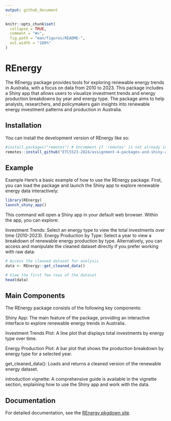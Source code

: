 ```yaml
---
output: github_document
---
```


<!-- README.md is generated from README.Rmd. Please edit that file -->

```r
knitr::opts_chunk$set(
  collapse = TRUE,
  comment = "#>",
  fig.path = "man/figures/README-",
  out.width = "100%"
)
```

# REnergy

<!-- badges: start -->
<!-- badges: end -->

The REnergy package provides tools for exploring renewable energy trends in Australia, with a focus on data from 2010 to 2023. This package includes a Shiny app that allows users to visualize investment trends and energy production breakdowns by year and energy type. The package aims to help analysts, researchers, and policymakers gain insights into renewable energy investment patterns and production in Australia.

## Installation

You can install the development version of REnergy like so:

```r
#install.packages("remotes") # Uncomment if 'remotes' is not already installed
remotes::install_github("ETC5523-2024/assignment-4-packages-and-shiny-apps-akshatamhaski")

```


## Example

Example
Here’s a basic example of how to use the REnergy package. First, you can load the package and launch the Shiny app to explore renewable energy data interactively:

```r
library(REnergy)
launch_shiny_app()

```

This command will open a Shiny app in your default web browser. Within the app, you can explore:

Investment Trends: Select an energy type to view the total investments over time (2010-2023).
Energy Production by Type: Select a year to view a breakdown of renewable energy production by type.
Alternatively, you can access and manipulate the cleaned dataset directly if you prefer working with raw data:

```r
# Access the cleaned dataset for analysis
data <- REnergy::get_cleaned_data()

# View the first few rows of the dataset
head(data)

```


## Main Components
The REnergy package consists of the following key components:

Shiny App: The main feature of the package, providing an interactive interface to explore renewable energy trends in Australia.

Investment Trends Plot: A line plot that displays total investments by energy type over time.

Energy Production Plot: A bar plot that shows the production breakdown by energy type for a selected year.


get_cleaned_data(): Loads and returns a cleaned version of the renewable energy dataset.

introduction vignette: A comprehensive guide is available in the vignette section, explaining how to use the Shiny app and work with the data.

## Documentation

For detailed documentation, see the [REnergy pkgdown site](https://etc5523-2024.github.io/assignment-4-packages-and-shiny-apps-akshatamhaski/).


